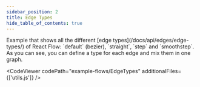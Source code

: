 ```yaml
---
sidebar_position: 2
title: Edge Types
hide_table_of_contents: true
---
```



<ExampleLayout>
Example that shows all the different [edge types](/docs/api/edges/edge-types/) of React Flow: `default` (bezier), `straight`, `step` and `smoothstep`. As you can see, you can define a type for each edge and mix them in one graph.

<CodeViewer codePath="example-flows/EdgeTypes" additionalFiles={['utils.js']} />
</ExampleLayout>
